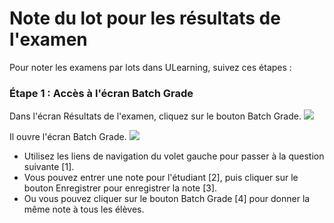 
# Note du lot pour les résultats de l'examen 

 Pour noter les examens par lots dans ULearning, suivez ces étapes : 

 ### Étape 1 : Accès à l'écran Batch Grade 

 Dans l'écran Résultats de l'examen, cliquez sur le bouton Batch Grade. 
 ![]( /img/utest/teacher/result09.png) 
 
 Il ouvre l'écran Batch Grade. 
 ![]( /img/utest/teacher/result10.png) 
 
 - Utilisez les liens de navigation du volet gauche pour passer à la question suivante [1]. 
 - Vous pouvez entrer une note pour l'étudiant [2], puis cliquer sur le bouton Enregistrer pour enregistrer la note [3]. 
 - Ou vous pouvez cliquer sur le bouton Batch Grade [4] pour donner la même note à tous les élèves.
